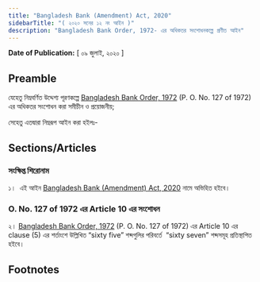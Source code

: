 ```yaml
---
title: "Bangladesh Bank (Amendment) Act, 2020"
sidebarTitle: "( ২০২০ সনের ১২ নং আইন )"
description: "Bangladesh Bank Order, 1972- এর অধিকতর সংশোধনকল্পে প্রণীত আইন"
---
```


**Date of Publication:** [ ০৯ জুলাই, ২০২০ ]

## Preamble

যেহেতু নিম্নবর্ণিত উদ্দেশ্য পূরণকল্পে [Bangladesh Bank Order, 1972](/act-415.html "Bangladesh Bank Order, 1972 ") (P. O. No. 127 of 1972) এর অধিকতর সংশোধন করা সমীচীন ও প্রয়োজনীয়;

সেহেতু এতদ্বারা নিম্নরূপ আইন করা হইলঃ-

## Sections/Articles

### সংক্ষিপ্ত শিরোনাম

১।  এই আইন [Bangladesh Bank (Amendment) Act, 2020](/act-1309.html "Bangladesh Bank (Amendment) Act, 2020") নামে অভিহিত হইবে।

### O. No. 127 of 1972 এর Article 10 এর সংশোধন

২। [Bangladesh Bank Order, 1972](/act-415.html "Bangladesh Bank Order, 1972 ") (P. O. No. 127 of 1972) এর Article 10 এর clause (5) এর শর্তাংশে উল্লিখিত “sixty five” শব্দগুলির পরিবর্তে  “sixty seven” শব্দসমূহ প্রতিস্থাপিত হইবে।

## Footnotes

